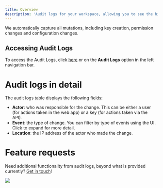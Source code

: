 ```yaml
---
title: Overview
description: 'Audit logs for your workspace, allowing you to see the history of all the resource requests made inside your workspace.'
---
```


We automatically capture all mutations, including key creation, permission changes and configuration changes.

## Accessing Audit Logs

To access the Audit Logs, click [here](https://app.unkey.com/audit) or on the **Audit Logs** option in the left navigation bar.

# Audit logs in detail

The audit logs table displays the following fields:

- **Actor**: who was responsible for the change. This can be either a user (for actions taken in the web app) or a key (for actions taken via the API).
- **Event**: the type of change. You can filter by type of events using the UI. Click to expand for more detail.
- **Location**: the IP address of the actor who made the change.

# Feature requests

Need additional functionality from audit logs, beyond what is provided currently? [Get in touch](support@unkey.dev)!





<Frame>
<img src="/audit-log/audit-log.png"/>
</Frame>
